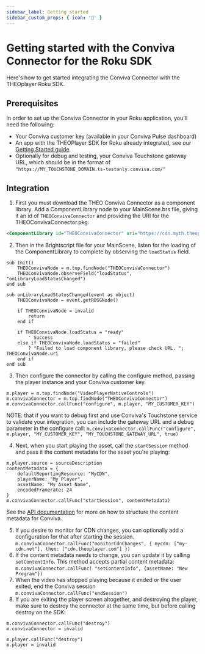 ```yaml
---
sidebar_label: Getting started
sidebar_custom_props: { icon: '🚀' }
---
```


# Getting started with the Conviva Connector for the Roku SDK

Here's how to get started integrating the Conviva Connector with the THEOplayer Roku SDK.

## Prerequisites

In order to set up the Conviva Connector in your Roku application, you'll need the following:

- Your Conviva customer key (available in your Conviva Pulse dashboard)
- An app with the THEOPlayer SDK for Roku already integrated, see our [Getting Started guide](https://www.theoplayer.com/docs/theoplayer/getting-started/sdks/roku/getting-started/).
- Optionally for debug and testing, your Conviva Touchstone gateway URL, which should be in the format of `"https://MY_TOUCHSTONE_DOMAIN.ts-testonly.conviva.com/"`

## Integration

1. First you must download the THEO Conviva Connector as a component library. Add a ComponentLibrary node to your MainScene.brs file, giving it an id of `THEOConvivaConnector` and providing the URI for the THEOConvivaConnector.pkg:

```xml
<ComponentLibrary id="THEOConvivaConnector" uri="https://cdn.myth.theoplayer.com/roku/1.5.0/THEOConvivaConnector.pkg" />
```

2. Then in the Brightscript file for your MainScene, listen for the loading of the ComponentLibrary to complete by observing the `loadStatus` field.

```brightscript
sub Init()
    THEOConvivaNode = m.top.findNode("THEOConvivaConnector")
    THEOConvivaNode.observeField("loadStatus", "onLibraryLoadStatusChanged")
end sub

sub onLibraryLoadStatusChanged(event as object)
    THEOConvivaNode = event.getROSGNode()

    if THEOConvivaNode = invalid
        return
    end if

    if THEOConvivaNode.loadStatus = "ready"
		' Success
    else if THEOConvivaNode.loadStatus = "failed"
		? "Failed to load component library, please check URL. "; THEOConvivaNode.uri
	end if
end sub
```

3. Then configure the connector by calling the configure method, passing the player instance and your Conviva customer key.

```brightscript
m.player = m.top.findNode("VideoPlayerNativeControls")
m.convivaConnector = m.top.findNode("THEOConvivaConnector")
m.convivaConnector.callFunc("configure", m.player, "MY_CUSTOMER_KEY")
```

NOTE: that if you want to debug first and use Conviva's Touchstone service to validate your integration, you can include the gateway URL and a debug parameter in the configure call:
`m.convivaConnector.callFunc("configure", m.player, "MY_CUSTOMER_KEY", "MY_TOUCHSTONE_GATEWAY_URL", true)`

4. Next, when you start playing the asset, call the `startSession` method and pass it the content metadata for the asset you're playing:

```brightscript
m.player.source = sourceDescription
contentMetadata = {
    defaultReportingResource: "MyCDN",
    playerName: "My Player",
    assetName: "My Asset Name",
    encodedFramerate: 24
}
m.convivaConnector.callFunc("startSession", contentMetadata)
```

See the [API documentation](https://www.theoplayer.com/docs/theoplayer/connectors/roku/conviva/API-reference/) for more on how to structure the content metadata for Conviva.

5. If you desire to monitor for CDN changes, you can optionally add a configuration for that after starting the session.
   `m.convivaConnector.callFunc("monitorCdnChanges", { mycdn: ["my-cdn.net"], theo: ["cdn.theoplayer.com"] })`
6. If the content metadata needs to change, you can update it by calling `setContentInfo`. This method accepts partial content metadata:
   `m.convivaConnector.callFunc( "setContentInfo", {assetName: "New Program"})`
7. When the video has stopped playing because it ended or the user exited, end the Conviva session
   `m.convivaConnector.callFunc("endSession")`
8. If you are exiting the player screen altogether, and destroying the player, make sure to destroy the connector at the same time, but before calling destroy on the SDK:

```brightscript
m.convivaConnector.callFunc("destroy")
m.convivaConnector = invalid

m.player.callFunc("destroy")
m.player = invalid
```
